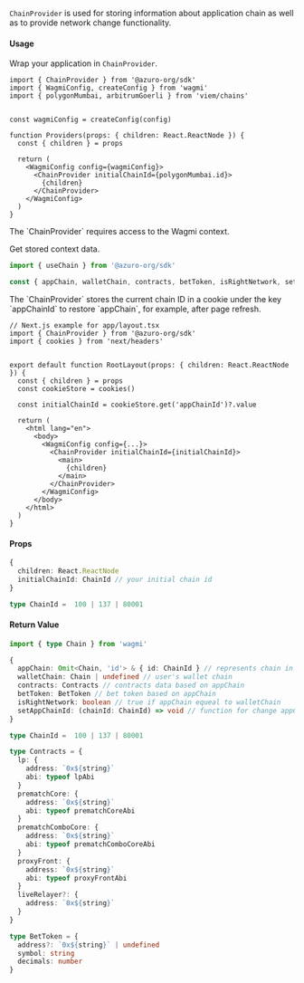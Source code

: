 
`ChainProvider` is used for storing information about application chain as well as to provide network change functionality.

#### Usage

Wrap your application in `ChainProvider`.

```tsx {1, 13, 15}
import { ChainProvider } from '@azuro-org/sdk'
import { WagmiConfig, createConfig } from 'wagmi'
import { polygonMumbai, arbitrumGoerli } from 'viem/chains'


const wagmiConfig = createConfig(config)

function Providers(props: { children: React.ReactNode }) {
  const { children } = props

  return (
    <WagmiConfig config={wagmiConfig}>
      <ChainProvider initialChainId={polygonMumbai.id}>
        {children}
      </ChainProvider>
    </WagmiConfig>
  )
}
```

<Callout type="warning">
  The `ChainProvider` requires access to the Wagmi context.
</Callout>

Get stored context data.

```ts
import { useChain } from '@azuro-org/sdk'

const { appChain, walletChain, contracts, betToken, isRightNetwork, setAppChainId } = useChain()
```

<Callout type="info">
The `ChainProvider` stores the current chain ID in a cookie under the key `appChainId` to restore `appChain`, for example, after page refresh.

```tsx {10, 16}
// Next.js example for app/layout.tsx
import { ChainProvider } from '@azuro-org/sdk'
import { cookies } from 'next/headers'


export default function RootLayout(props: { children: React.ReactNode }) {
  const { children } = props
  const cookieStore = cookies()

  const initialChainId = cookieStore.get('appChainId')?.value

  return (
    <html lang="en">
      <body>
        <WagmiConfig config={...}>
          <ChainProvider initialChainId={initialChainId}>
            <main>
              {children}
            </main>
          </ChainProvider>
        </WagmiConfig>
      </body>
    </html>
  )
}
```
</Callout>

#### Props

```ts
{
  children: React.ReactNode
  initialChainId: ChainId // your initial chain id
}
```

```ts
type ChainId =  100 | 137 | 80001
```

#### Return Value

```ts
import { type Chain } from 'wagmi'

{
  appChain: Omit<Chain, 'id'> & { id: ChainId } // represents chain in whitch your application sends requests and receives data
  walletChain: Chain | undefined // user's wallet chain
  contracts: Contracts // contracts data based on appChain
  betToken: BetToken // bet token based on appChain
  isRightNetwork: boolean // true if appChain equeal to walletChain
  setAppChainId: (chainId: ChainId) => void // function for change appChain
}
```

```ts
type ChainId =  100 | 137 | 80001

type Contracts = {
  lp: {
    address: `0x${string}`
    abi: typeof lpAbi
  }
  prematchCore: {
    address: `0x${string}`
    abi: typeof prematchCoreAbi
  }
  prematchComboCore: {
    address: `0x${string}`
    abi: typeof prematchComboCoreAbi
  }
  proxyFront: {
    address: `0x${string}`
    abi: typeof proxyFrontAbi
  }
  liveRelayer?: {
    address: `0x${string}`
  }
}

type BetToken = {
  address?: `0x${string}` | undefined
  symbol: string
  decimals: number
}
```
